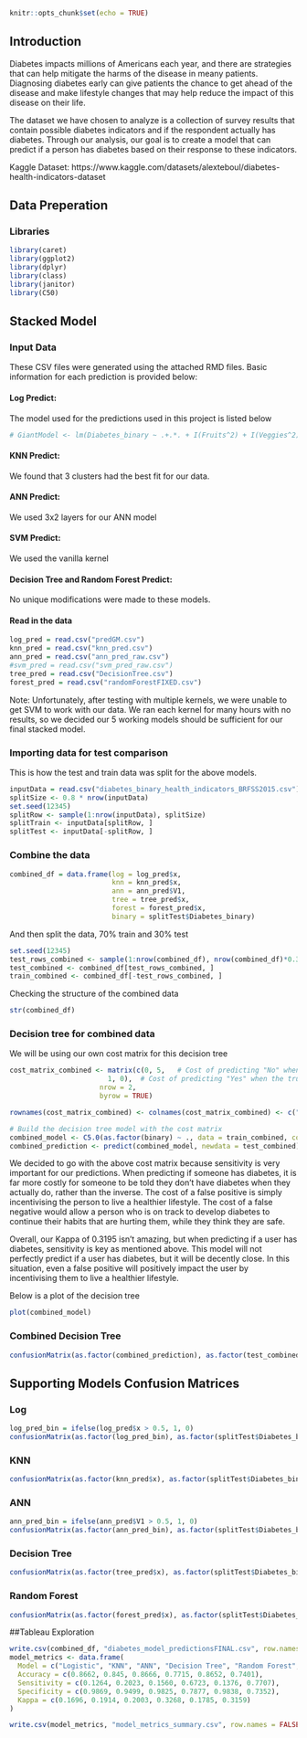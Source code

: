 ```{r setup, include=FALSE}
knitr::opts_chunk$set(echo = TRUE)
```

## Introduction
Diabetes impacts millions of Americans each year, and there are strategies that can help mitigate the harms of the disease in meany patients. Diagnosing diabetes early can give patients the chance to get ahead of the disease and make lifestyle changes that may help reduce the impact of this disease on their life. 

The dataset we have chosen to analyze is a collection of survey results that contain possible diabetes indicators and if the respondent actually has diabetes. Through our analysis, our goal is to create a model that can predict if a person has diabetes based on their response to these indicators. 

Kaggle Dataset: https://www.kaggle.com/datasets/alexteboul/diabetes-health-indicators-dataset

## Data Preperation
### Libraries
```{r, results = 'hide'}
library(caret)
library(ggplot2)
library(dplyr)
library(class)
library(janitor)
library(C50)
```

## Stacked Model

### Input Data

These CSV files were generated using the attached RMD files. Basic information for each prediction is provided below:

#### Log Predict: 
The model used for the predictions used in this project is listed below
```{r}
# GiantModel <- lm(Diabetes_binary ~ .+.*. + I(Fruits^2) + I(Veggies^2) + I(PhysHlth^2) + Fruits + PhysHlth + Veggies, data = data_train)
```

#### KNN Predict:
We found that 3 clusters had the best fit for our data.

#### ANN Predict:
We used 3x2 layers for our ANN model

#### SVM Predict:
We used the vanilla kernel 

#### Decision Tree and Random Forest Predict:
No unique modifications were made to these models. 


#### Read in the data
```{r, results = 'hide'}
log_pred = read.csv("predGM.csv")
knn_pred = read.csv("knn_pred.csv")
ann_pred = read.csv("ann_pred_raw.csv")
#svm_pred = read.csv("svm_pred_raw.csv")
tree_pred = read.csv("DecisionTree.csv")
forest_pred = read.csv("randomForestFIXED.csv")
```
Note: Unfortunately, after testing with multiple kernels, we were unable to get SVM to work with our data. We ran each kernel for many hours with no results, so we decided our 5 working models should be sufficient for our final stacked model. 

### Importing data for test comparison
This is how the test and train data was split for the above models. 
```{r, results = 'hide'}
inputData = read.csv("diabetes_binary_health_indicators_BRFSS2015.csv")
splitSize <- 0.8 * nrow(inputData)
set.seed(12345)
splitRow <- sample(1:nrow(inputData), splitSize)
splitTrain <- inputData[splitRow, ]
splitTest <- inputData[-splitRow, ]
```



### Combine the data
```{r}
combined_df = data.frame(log = log_pred$x, 
                         knn = knn_pred$x, 
                         ann = ann_pred$V1, 
                         tree = tree_pred$x,
                         forest = forest_pred$x,
                         binary = splitTest$Diabetes_binary)
```

And then split the data, 70% train and 30% test
```{r}
set.seed(12345)
test_rows_combined <- sample(1:nrow(combined_df), nrow(combined_df)*0.3)
test_combined <- combined_df[test_rows_combined, ]
train_combined <- combined_df[-test_rows_combined, ]
```

Checking the structure of the combined data
```{r}
str(combined_df)
```

### Decision tree for combined data

We will be using our own cost matrix for this decision tree
```{r}
cost_matrix_combined <- matrix(c(0, 5,   # Cost of predicting "No" when the true class is "Yes"
                        1, 0),  # Cost of predicting "Yes" when the true class is "No"
                      nrow = 2, 
                      byrow = TRUE)

rownames(cost_matrix_combined) <- colnames(cost_matrix_combined) <- c("0", "1")

# Build the decision tree model with the cost matrix
combined_model <- C5.0(as.factor(binary) ~ ., data = train_combined, costs = cost_matrix_combined)
combined_prediction <- predict(combined_model, newdata = test_combined)
```

We decided to go with the above cost matrix because sensitivity is very important for our predictions. When predicting if someone has diabetes, it is far more costly for someone to be told they don't have diabetes when they actually do, rather than the inverse. The cost of a false positive is simply incentivising the person to live a healthier lifestyle. The cost of a false negative would allow a person who is on track to develop diabetes to continue their habits that are hurting them, while they think they are safe. 


Overall, our Kappa of 0.3195 isn't amazing, but when predicting if a user has diabetes, sensitivity is key as mentioned above. This model will not perfectly predict if a user has diabetes, but it will be decently close. In this situation, even a false positive will positively impact the user by incentivising them to live a healthier lifestyle. 



Below is a plot of the decision tree
```{r}
plot(combined_model)
```

### Combined Decision Tree
```{r}
confusionMatrix(as.factor(combined_prediction), as.factor(test_combined$binary), positive = "1")
```

## Supporting Models Confusion Matrices

### Log
```{r}
log_pred_bin = ifelse(log_pred$x > 0.5, 1, 0)
confusionMatrix(as.factor(log_pred_bin), as.factor(splitTest$Diabetes_binary), positive = "1")
```

### KNN
```{r}
confusionMatrix(as.factor(knn_pred$x), as.factor(splitTest$Diabetes_binary), positive = "1")
```

### ANN
```{r}
ann_pred_bin = ifelse(ann_pred$V1 > 0.5, 1, 0)
confusionMatrix(as.factor(ann_pred_bin), as.factor(splitTest$Diabetes_binary), positive = "1")
```

### Decision Tree
```{r}
confusionMatrix(as.factor(tree_pred$x), as.factor(splitTest$Diabetes_binary), positive = "1")
```

### Random Forest
```{r}
confusionMatrix(as.factor(forest_pred$x), as.factor(splitTest$Diabetes_binary), positive = "1")
```


##Tableau Exploration
```{r}
write.csv(combined_df, "diabetes_model_predictionsFINAL.csv", row.names = FALSE)
model_metrics <- data.frame(
  Model = c("Logistic", "KNN", "ANN", "Decision Tree", "Random Forest", "Combined Model"),
  Accuracy = c(0.8662, 0.845, 0.8666, 0.7715, 0.8652, 0.7401),
  Sensitivity = c(0.1264, 0.2023, 0.1560, 0.6723, 0.1376, 0.7707),
  Specificity = c(0.9869, 0.9499, 0.9825, 0.7877, 0.9838, 0.7352),
  Kappa = c(0.1696, 0.1914, 0.2003, 0.3268, 0.1785, 0.3159)
)

write.csv(model_metrics, "model_metrics_summary.csv", row.names = FALSE)
```

